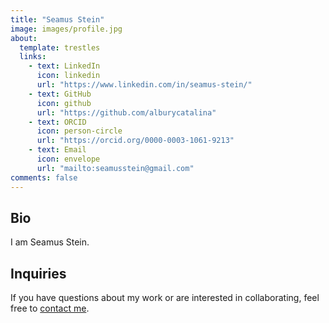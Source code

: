 ```yaml
---
title: "Seamus Stein"
image: images/profile.jpg
about:
  template: trestles
  links:
    - text: LinkedIn
      icon: linkedin
      url: "https://www.linkedin.com/in/seamus-stein/"
    - text: GitHub
      icon: github
      url: "https://github.com/alburycatalina"
    - text: ORCID
      icon: person-circle
      url: "https://orcid.org/0000-0003-1061-9213"
    - text: Email
      icon: envelope
      url: "mailto:seamusstein@gmail.com"
comments: false
---
```


::: {.column-page}

## Bio
I am Seamus Stein. 

## Inquiries
If you have questions about my work or are interested in collaborating, feel free to [contact me](mailto:seamusstein@gmail.com). 

:::



